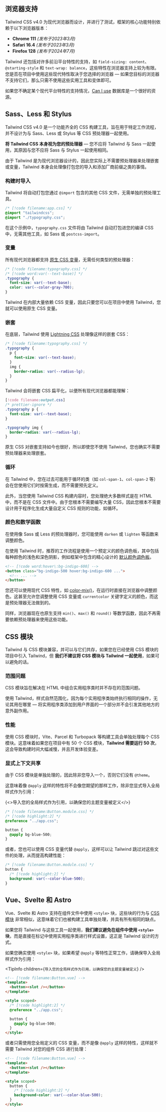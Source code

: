 

## 浏览器支持

Tailwind CSS v4.0 为现代浏览器而设计，并进行了测试，框架的核心功能特别依赖于以下浏览器版本：

- **Chrome 111** _(发布于2023年3月)_
- **Safari 16.4** _(发布于2023年3月)_
- **Firefox 128** _(发布于2024年7月)_

Tailwind 还包括对许多前沿平台特性的支持，如 `field-sizing: content`、`@starting-style` 和 `text-wrap: balance`，这些特性在浏览器支持上较为有限。您是否在项目中使用这些现代特性取决于您选择的浏览器 — 如果您目标的浏览器不支持它们，那么只需不使用这些实用工具和变体即可。

如果您不确定某个现代平台特性的支持情况，[Can I use](https://caniuse.com/mdn-css_at-rules_starting-style) 数据库是一个很好的资源。

## Sass、Less 和 Stylus

Tailwind CSS v4.0 是一个功能齐全的 CSS 构建工具，旨在用于特定工作流程，并不设计为与 Sass、Less 或 Stylus 等 CSS 预处理器一起使用。

**将 Tailwind CSS 本身视为您的预处理器** — 您不应将 Tailwind 与 Sass 一起使用，其原因与您不应将 Sass 与 Stylus 一起使用相同。

由于 Tailwind 是为现代浏览器设计的，因此您实际上不需要预处理器来处理嵌套或变量，Tailwind 本身会处理像打包您的导入和添加厂商前缀之类的事情。

### 构建时导入

Tailwind 将自动打包您通过 `@import` 包含的其他 CSS 文件，无需单独的预处理工具。

```css
/* [!code filename:app.css] */
@import "tailwindcss";
@import "./typography.css";
```

在这个示例中，`typography.css` 文件将由 Tailwind 自动打包进您的编译 CSS 中，无需其他工具，如 Sass 或 `postcss-import`。

### 变量

所有现代浏览器都支持 [原生 CSS 变量](https://developer.mozilla.org/en-US/docs/Web/CSS/Using_CSS_custom_properties)，无需任何类型的预处理器：

```css
/* [!code filename:typography.css] */
/* [!code word:var(--text-base)] */
.typography {
  font-size: var(--text-base);
  color: var(--color-gray-700);
}
```

Tailwind 在内部大量依赖 CSS 变量，因此只要您可以在项目中使用 Tailwind，您就可以使用原生 CSS 变量。

### 嵌套

在底层，Tailwind 使用 [Lightning CSS](https://lightningcss.dev/) 处理像这样的嵌套 CSS：

```css
/* [!code filename:typography.css] */
.typography {
  p {
    font-size: var(--text-base);
  }
  img {
    border-radius: var(--radius-lg);
  }
}
```

Tailwind 会将嵌套 CSS 扁平化，以便所有现代浏览器都能理解：

```css
[!code filename:output.css]
/* prettier-ignore */
.typography p {
  font-size: var(--text-base);
}

.typography img {
  border-radius: var(--radius-lg);
}
```

原生 CSS 对嵌套支持如今也很好，所以即使您不使用 Tailwind，您也确实不需要预处理器来处理嵌套。

### 循环

在 Tailwind 中，您在过去可能用于循环的类（如 `col-span-1`、`col-span-2` 等）会在您使用它们时按需生成，而不需要预先定义。

此外，当您使用 Tailwind CSS 构建内容时，您处理绝大多数样式是在 HTML 中，而不是在 CSS 文件中。由于您根本不需要编写大量 CSS，因此您根本不需要设计用于程序化生成大量自定义 CSS 规则的功能，如循环。

### 颜色和数学函数

在使用像 Sass 或 Less 的预处理器时，您可能使用 `darken` 或 `lighten` 等函数来调整颜色。

在使用 Tailwind 时，推荐的工作流程是使用一个预定义的颜色调色板，其中包括每种颜色的浅色和深色阴影，例如框架中包含的精心设计的 [默认颜色调色板](/docs/colors)。

```html
<!-- [!code word:hover\:bg-indigo-600] -->
<button class="bg-indigo-500 hover:bg-indigo-600 ...">
  <!-- ... -->
</button>
```

您还可以使用现代 CSS 特性，如 [color-mix()](https://developer.mozilla.org/en-US/docs/Web/CSS/color_value/color-mix)，在运行时直接在浏览器中调整颜色。这甚至允许您调整使用 CSS 变量或 `currentcolor` 关键字定义的颜色，而这是预处理器无法做到的。

同样，浏览器现在也原生支持 `min()`、`max()` 和 `round()` 等数学函数，因此不再需要依赖预处理器来使用这些功能。

## CSS 模块

Tailwind 与 CSS 模块兼容，并可以与它们共存，如果您在已经使用 CSS 模块的项目中引入 Tailwind，但 **我们不建议将 CSS 模块与 Tailwind 一起使用**，如果可以避免的话。

### 范围问题

CSS 模块旨在解决在 HTML 中组合实用程序类时并不存在的范围问题。

使用 Tailwind，样式自然范围化，因为每个实用程序类始终执行相同的操作，无论其用在哪里 — 将实用程序类添加到用户界面的一个部分并不会引发其他地方的意外副作用。

### 性能

使用 CSS 模块时，Vite、Parcel 和 Turbopack 等构建工具会单独处理每个 CSS 模块。这意味着如果您在项目中有 50 个 CSS 模块，**Tailwind 需要运行 50 次**，这会导致构建时间大幅减慢，并且开发体验变差。

### 显式上下文共享

由于 CSS 模块是单独处理的，因此除非您导入一个，否则它们没有 `@theme`。

这意味着像 `@apply` 这样的特性将不会像您期望的那样工作，除非您显式导入全局样式作为引用：

<TipInfo>{<>导入您的全局样式作为引用，以确保您的主题变量被定义</>}</TipInfo>

```css
/* [!code filename:Button.module.css] */
/* [!code highlight:2] */
@reference "../app.css";

button {
  @apply bg-blue-500;
}
```

或者，您也可以使用 CSS 变量代替 `@apply`，这样可以让 Tailwind 跳过对这些文件的处理，从而提高构建性能：

```css
/* [!code filename:Button.module.css] */
button {
  /* [!code highlight:2] */
  background: var(--color-blue-500);
}
```

## Vue、Svelte 和 Astro

Vue、Svelte 和 Astro 支持在组件文件中使用 `<style>` 块，这些块的行为与 [CSS 模块](#css-modules) 非常相似，这意味着它们也被构建工具单独处理，并具有所有相同的缺点。

如果您将 Tailwind 与这些工具一起使用，**我们建议避免在组件中使用 `<style>` 块**，而是直接在标记中使用实用程序类进行样式设置，这正是 Tailwind 设计的方式。

如果您确实使用 `<style>` 块，如果希望 `@apply` 等特性正常工作，请确保导入全局样式作为引用：

<TipInfo
  children={`导入您的全局样式作为引用，以确保您的主题变量被定义`}
/>

```html
<!-- [!code filename:Button.vue] -->
<template>
  <button><slot /></button>
</template>

<style scoped>
  /* [!code highlight:2] */
  @reference "../app.css";

  button {
    @apply bg-blue-500;
  }
</style>
```

或者只需使用您全局定义的 CSS 变量，而不是像 `@apply` 这样的特性，这样就不需要 Tailwind 对您的组件 CSS 进行处理：

```html
<!-- [!code filename:Button.vue] -->
<template>
  <button><slot /></button>
</template>

<style scoped>
  button {
    /* [!code highlight:2] */
    background-color: var(--color-blue-500);
  }
</style>
```
